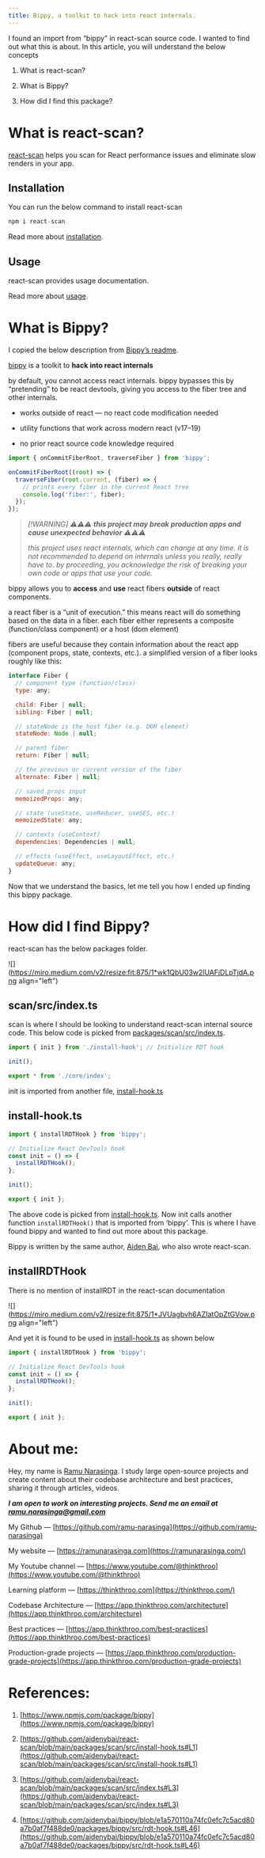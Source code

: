 ```yaml
---
title: Bippy, a toolkit to hack into react internals.
---
```

I found an import from “bippy” in react-scan source code. I wanted to find out what this is about. In this article, you will understand the below concepts

1. What is react-scan?
    
2. What is Bippy?
    
3. How did I find this package?
    

# **What is react-scan?**

[react-scan](https://github.com/aidenybai/react-scan) helps you scan for React performance issues and eliminate slow renders in your app.

## **Installation**

You can run the below command to install react-scan

```javascript
npm i react-scan
```

Read more about [installation](https://github.com/aidenybai/react-scan?tab=readme-ov-file#install).

## **Usage**

react-scan provides usage documentation.

Read more about [usage](https://github.com/aidenybai/react-scan?tab=readme-ov-file#usage).

# **What is Bippy?**

I copied the below description from [Bippy’s readme](https://www.npmjs.com/package/bippy).

[bippy](https://www.npmjs.com/package/bippy) is a toolkit to **hack into react internals**

by default, you cannot access react internals. bippy bypasses this by “pretending” to be react devtools, giving you access to the fiber tree and other internals.

* works outside of react — no react code modification needed
    
* utility functions that work across modern react (v17–19)
    
* no prior react source code knowledge required
    

```javascript
import { onCommitFiberRoot, traverseFiber } from 'bippy';

onCommitFiberRoot((root) => {
  traverseFiber(root.current, (fiber) => {
    // prints every fiber in the current React tree
    console.log('fiber:', fiber);
  });
});
```

> *\[!WARNING\] ⚠️⚠️⚠️* ***this project may break production apps and cause unexpected behavior*** *⚠️⚠️⚠️*
> 
> *this project uses react internals, which can change at any time. it is not recommended to depend on internals unless you really, really have to. by proceeding, you acknowledge the risk of breaking your own code or apps that use your code.*

bippy allows you to **access** and **use** react fibers **outside** of react components.

a react fiber is a “unit of execution.” this means react will do something based on the data in a fiber. each fiber either represents a composite (function/class component) or a host (dom element)

fibers are useful because they contain information about the react app (component props, state, contexts, etc.). a simplified version of a fiber looks roughly like this:

```javascript
interface Fiber {
  // component type (function/class)
  type: any;

  child: Fiber | null;
  sibling: Fiber | null;

  // stateNode is the host fiber (e.g. DOM element)
  stateNode: Node | null;

  // parent fiber
  return: Fiber | null;

  // the previous or current version of the fiber
  alternate: Fiber | null;

  // saved props input
  memoizedProps: any;

  // state (useState, useReducer, useSES, etc.)
  memoizedState: any;

  // contexts (useContext)
  dependencies: Dependencies | null;

  // effects (useEffect, useLayoutEffect, etc.)
  updateQueue: any;
}
```

Now that we understand the basics, let me tell you how I ended up finding this bippy package.

# **How did I find Bippy?**

react-scan has the below packages folder.

![](https://miro.medium.com/v2/resize:fit:875/1*wk1QbU03w2lUAFjDLpTjdA.png align="left")

## **scan/src/index.ts**

scan is where I should be looking to understand react-scan internal source code. This below code is picked from [packages/scan/src/index.ts](https://github.com/aidenybai/react-scan/blob/main/packages/scan/src/index.ts#L3).

```javascript
import { init } from './install-hook'; // Initialize RDT hook

init();

export * from './core/index';
```

init is imported from another file, [install-hook.ts](https://github.com/aidenybai/react-scan/blob/main/packages/scan/src/install-hook.ts#L1)

## **install-hook.ts**

```javascript
import { installRDTHook } from 'bippy';

// Initialize React DevTools hook
const init = () => {
  installRDTHook();
};

init();

export { init };
```

The above code is picked from [install-hook.ts](https://github.com/aidenybai/react-scan/blob/main/packages/scan/src/install-hook.ts#L1). Now init calls another function `installRDTHook()` that is imported from ‘bippy’. This is where I have found bippy and wanted to find out more about this package.

Bippy is written by the same author, [Aiden Bai](https://github.com/aidenybai), who also wrote react-scan.

## **installRDTHook**

There is no mention of installRDT in the react-scan documentation

![](https://miro.medium.com/v2/resize:fit:875/1*JVUagbvh6AZIatOpZtGVow.png align="left")

And yet it is found to be used in [install-hook.ts](https://github.com/aidenybai/react-scan/blob/main/packages/scan/src/install-hook.ts#L1) as shown below

```javascript
import { installRDTHook } from 'bippy';

// Initialize React DevTools hook
const init = () => {
  installRDTHook();
};

init();

export { init };
```

# **About me:**

Hey, my name is [Ramu Narasinga](https://ramunarasinga.com/). I study large open-source projects and create content about their codebase architecture and best practices, sharing it through articles, videos.

***I am open to work on interesting projects. Send me an email at ramu.narasinga@gmail.com***

My Github — [https://github.com/ramu-narasinga](https://github.com/ramu-narasinga)

My website — [https://ramunarasinga.com](https://ramunarasinga.com/)

My Youtube channel — [https://www.youtube.com/@thinkthroo](https://www.youtube.com/@thinkthroo)

Learning platform — [https://thinkthroo.com](https://thinkthroo.com/)

Codebase Architecture — [https://app.thinkthroo.com/architecture](https://app.thinkthroo.com/architecture)

Best practices — [https://app.thinkthroo.com/best-practices](https://app.thinkthroo.com/best-practices)

Production-grade projects — [https://app.thinkthroo.com/production-grade-projects](https://app.thinkthroo.com/production-grade-projects)

# **References:**

1. [https://www.npmjs.com/package/bippy](https://www.npmjs.com/package/bippy)
    
2. [https://github.com/aidenybai/react-scan/blob/main/packages/scan/src/install-hook.ts#L1](https://github.com/aidenybai/react-scan/blob/main/packages/scan/src/install-hook.ts#L1)
    
3. [https://github.com/aidenybai/react-scan/blob/main/packages/scan/src/index.ts#L3](https://github.com/aidenybai/react-scan/blob/main/packages/scan/src/index.ts#L3)
    
4. [https://github.com/aidenybai/bippy/blob/e1a570110a74fc0efc7c5acd80a7b0af7f488de0/packages/bippy/src/rdt-hook.ts#L46](https://github.com/aidenybai/bippy/blob/e1a570110a74fc0efc7c5acd80a7b0af7f488de0/packages/bippy/src/rdt-hook.ts#L46)